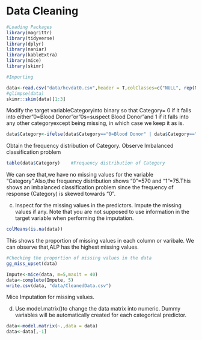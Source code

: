 # Data Cleaning {#data}

```r
#Loading Packages 
library(magrittr)
library(tidyverse)
library(dplyr)
library(naniar)
library(kableExtra)
library(mice)
library(skimr)
```


```r
#Importing

data<-read.csv("data/hcvdat0.csv",header = T,colClasses=c("NULL", rep(NA, 13))) 
#glimpse(data)
skimr::skim(data)[1:3]
```



Modify the target variableCategoryinto binary so that Category= 0 if it falls into either"0=Blood Donor"or"0s=suspect Blood Donor"and 1 if it falls into any other categoryexcept being missing, in which case we keep it as is.

```r
data$Category<-ifelse(data$Category=="0=Blood Donor" | data$Category=="0s=suspect Blood Donor",0,1)
```



Obtain the frequency distribution of Category. Observe  Imbalanced classification problem
```r
table(data$Category)    #Frequency distribution of Category
```
We can see that,we have no missing values for the variable "Category".Also,the frequency distribution shows "0"=570  and "1"=75.This shows an imbalanced classification problem since the frequency of response (Category) is skewed towards "0".



(c)  Inspect for the missing values in the predictors.  Impute the missing values if any. Note that you are not supposed to use information in the target variable when performing the imputation.

```r
colMeans(is.na(data))
```
This shows the proportion of missing values in each column or varibale. We can observe that,ALP has the highest missing values.

```r
#Checking the proportion of missing values in the data
gg_miss_upset(data)
```






```r
Impute<-mice(data, m=5,maxit = 40)
data<-complete(Impute, 5)
write.csv(data, "data/CleanedData.csv")
```


Mice Imputation for missing values. 



(d)  Use model.matrix()to change the data matrix into numeric.  Dummy variables will be automatically created for each categorical predictor.

```r
data<-model.matrix(~.,data = data)
data<-data[,-1]
```



